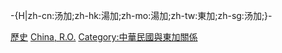 -{H|zh-cn:汤加;zh-hk:湯加;zh-mo:湯加;zh-tw:東加;zh-sg:汤加;}-
[[Category:中華民國駐大洋洲大使|歷史]]
[[Category:駐東加大使|China, R.O.]]
[[Category:中華民國與東加關係|Category:中華民國與東加關係]]